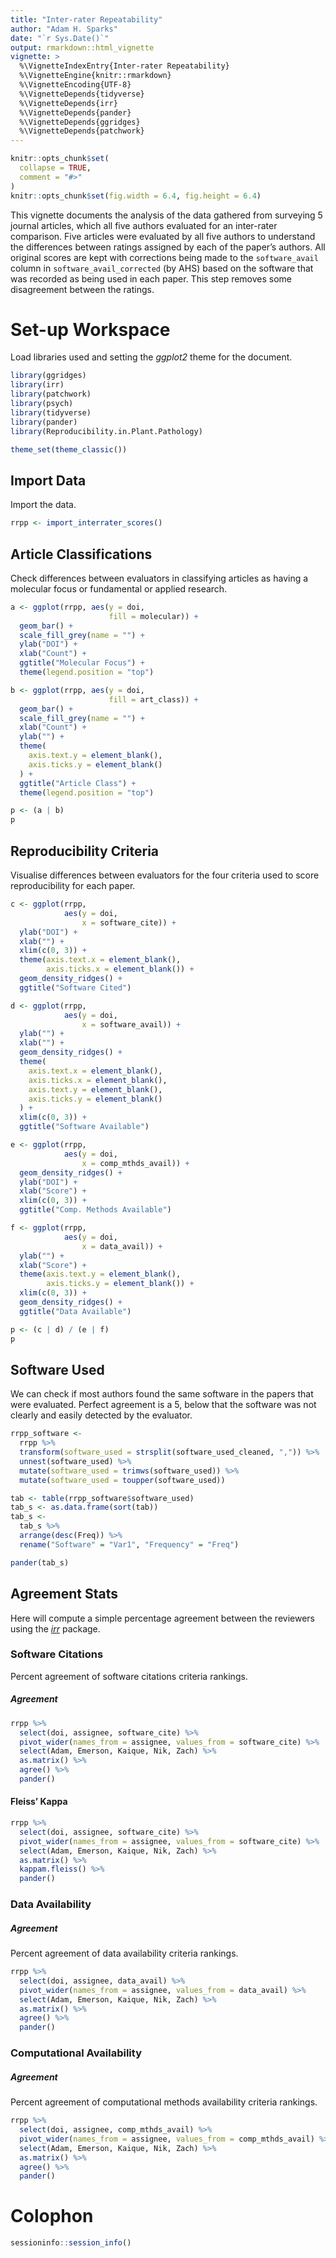 ```yaml
---
title: "Inter-rater Repeatability"
author: "Adam H. Sparks"
date: "`r Sys.Date()`"
output: rmarkdown::html_vignette
vignette: >
  %\VignetteIndexEntry{Inter-rater Repeatability}
  %\VignetteEngine{knitr::rmarkdown}
  %\VignetteEncoding{UTF-8}
  %\VignetteDepends{tidyverse}
  %\VignetteDepends{irr}
  %\VignetteDepends{pander}
  %\VignetteDepends{ggridges}
  %\VignetteDepends{patchwork}
---
```


```r
knitr::opts_chunk$set(
  collapse = TRUE,
  comment = "#>"
)
knitr::opts_chunk$set(fig.width = 6.4, fig.height = 6.4)
```

This vignette documents the analysis of the data gathered from surveying 5 journal articles, which all five authors evaluated for an inter-rater comparison.
Five articles were evaluated by all five authors to understand the differences between ratings assigned by each of the paper's authors.
All original scores are kept with corrections being made to the `software_avail` column in `software_avail_corrected` (by AHS) based on the software that was recorded as being used in each paper.
This step removes some disagreement between the ratings.

# Set-up Workspace

Load libraries used and setting the *ggplot2* theme for the document.

```r
library(ggridges)
library(irr)
library(patchwork)
library(psych)
library(tidyverse)
library(pander)
library(Reproducibility.in.Plant.Pathology)

theme_set(theme_classic())
```

## Import Data

Import the data.

```r
rrpp <- import_interrater_scores()
```

## Article Classifications

Check differences between evaluators in classifying articles as having a molecular focus or fundamental or applied research.

```r
a <- ggplot(rrpp, aes(y = doi,
                      fill = molecular)) +
  geom_bar() +
  scale_fill_grey(name = "") +
  ylab("DOI") +
  xlab("Count") +
  ggtitle("Molecular Focus") +
  theme(legend.position = "top")

b <- ggplot(rrpp, aes(y = doi,
                      fill = art_class)) +
  geom_bar() +
  scale_fill_grey(name = "") +
  xlab("Count") +
  ylab("") +
  theme(
    axis.text.y = element_blank(),
    axis.ticks.y = element_blank()
  ) +
  ggtitle("Article Class") +
  theme(legend.position = "top")

p <- (a | b)
p
```

## Reproducibility Criteria

Visualise differences between evaluators for the four criteria used to score reproducibility for each paper.

```r
c <- ggplot(rrpp,
            aes(y = doi,
                x = software_cite)) +
  ylab("DOI") +
  xlab("") +
  xlim(c(0, 3)) +
  theme(axis.text.x = element_blank(),
        axis.ticks.x = element_blank()) +
  geom_density_ridges() +
  ggtitle("Software Cited")

d <- ggplot(rrpp,
            aes(y = doi,
                x = software_avail)) +
  ylab("") +
  xlab("") +
  geom_density_ridges() +
  theme(
    axis.text.x = element_blank(),
    axis.ticks.x = element_blank(),
    axis.text.y = element_blank(),
    axis.ticks.y = element_blank()
  ) +
  xlim(c(0, 3)) +
  ggtitle("Software Available")

e <- ggplot(rrpp,
            aes(y = doi,
                x = comp_mthds_avail)) +
  geom_density_ridges() +
  ylab("DOI") +
  xlab("Score") +
  xlim(c(0, 3)) +
  ggtitle("Comp. Methods Available")

f <- ggplot(rrpp,
            aes(y = doi,
                x = data_avail)) +
  ylab("") +
  xlab("Score") +
  theme(axis.text.y = element_blank(),
        axis.ticks.y = element_blank()) +
  xlim(c(0, 3)) +
  geom_density_ridges() +
  ggtitle("Data Available")

p <- (c | d) / (e | f)
p
```

## Software Used

We can check if most authors found the same software in the papers that were evaluated.
Perfect agreement is a 5, below that the software was not clearly and easily detected by the evaluator.

```r
rrpp_software <-
  rrpp %>%
  transform(software_used = strsplit(software_used_cleaned, ",")) %>%
  unnest(software_used) %>%
  mutate(software_used = trimws(software_used)) %>%
  mutate(software_used = toupper(software_used))

tab <- table(rrpp_software$software_used)
tab_s <- as.data.frame(sort(tab))
tab_s <-
  tab_s %>%
  arrange(desc(Freq)) %>%
  rename("Software" = "Var1", "Frequency" = "Freq")

pander(tab_s)
```

## Agreement Stats

Here will compute a simple percentage agreement between the reviewers using the [*irr*](https://CRAN.R-project.org/package=irr) package.

### Software Citations

Percent agreement of software citations criteria rankings.

##### Agreement

```r
rrpp %>% 
  select(doi, assignee, software_cite) %>% 
  pivot_wider(names_from = assignee, values_from = software_cite) %>% 
  select(Adam, Emerson, Kaique, Nik, Zach) %>% 
  as.matrix() %>% 
  agree() %>% 
  pander()
```

#### Fleiss' Kappa

```r
rrpp %>% 
  select(doi, assignee, software_cite) %>% 
  pivot_wider(names_from = assignee, values_from = software_cite) %>% 
  select(Adam, Emerson, Kaique, Nik, Zach) %>% 
  as.matrix() %>% 
  kappam.fleiss() %>% 
  pander()
```

### Data Availability

##### Agreement

Percent agreement of data availability criteria rankings.

```r
rrpp %>% 
  select(doi, assignee, data_avail) %>% 
  pivot_wider(names_from = assignee, values_from = data_avail) %>% 
  select(Adam, Emerson, Kaique, Nik, Zach) %>% 
  as.matrix() %>% 
  agree() %>% 
  pander()
```

### Computational Availability

##### Agreement

Percent agreement of computational methods availability criteria rankings.

```r
rrpp %>% 
  select(doi, assignee, comp_mthds_avail) %>% 
  pivot_wider(names_from = assignee, values_from = comp_mthds_avail) %>% 
  select(Adam, Emerson, Kaique, Nik, Zach) %>% 
  as.matrix() %>% 
  agree() %>% 
  pander()
```

# Colophon

```r
sessioninfo::session_info()
```
